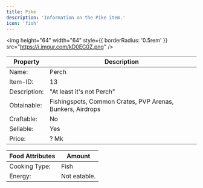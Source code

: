 ```yaml
---
title: Pike
description: 'Information on the Pike item.'
icon: 'fish'
---
```


<img
height="64"
width="64"
  style={{ borderRadius: '0.5rem' }}
  src="https://i.imgur.com/kD0EC0Z.png"
/>

| Property | Description |
| -------- | ----------- |
| Name: | Perch |
| Item-ID: | 13 |
| Description: | "At least it's not Perch" |
| Obtainable: | Fishingspots, Common Crates, PVP Arenas, Bunkers, Airdrops |
| Craftable: | No |
| Sellable: | Yes |
| Price: | ? Mk |

| Food Attributes | Amount |
| ----------------- | ------ |
| Cooking Type: | Fish |
| Energy: | Not eatable. |
